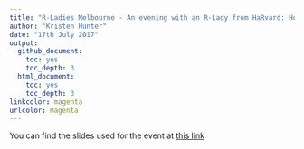 ```yaml
---
title: "R-Ladies Melbourne - An evening with an R-Lady from HaRvard: How to build your first neural network"
author: "Kristen Hunter"
date: "17th July 2017"
output:
  github_document:
    toc: yes
    toc_depth: 3
  html_document:
    toc: yes
    toc_depth: 3
linkcolor: magenta
urlcolor: magenta
---
```



You can find the slides used for the event at [this link](http://rpubs.com/khunter/rladiesmelb)
